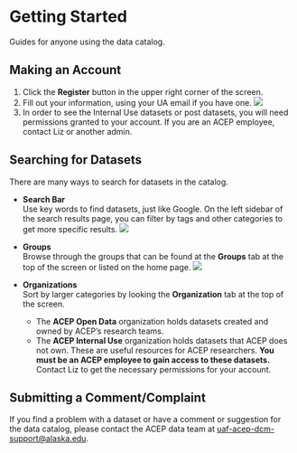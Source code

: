 # Getting Started

Guides for anyone using the data catalog.

## Making an Account {.unnumbered}
1. Click the __Register__ button in the upper right corner of the screen.
2. Fill out your information, using your UA email if you have one.
![](images/accountcreation.png)
3. In order to see the Internal Use datasets or post datasets, you will need permissions granted to your account. If you are an ACEP employee, contact Liz or another admin.

## Searching for Datasets {.unnumbered}
There are many ways to search for datasets in the catalog.

- __Search Bar__  
    Use key words to find datasets, just like Google. On the left sidebar of the search results page, you can filter by tags and other categories to get more specific results.
    ![](images/searching.png)
- __Groups__  
    Browse through the groups that can be found at the __Groups__ tab at the top of the screen or listed on the home page. 
![](images/groups.png)
- __Organizations__  
    Sort by larger categories by looking the __Organization__ tab at the top of the screen.

    - The __ACEP Open Data__ organization holds datasets created and owned by ACEP's research teams.
    - The __ACEP Internal Use__ organization holds datasets that ACEP does not own. These are useful resources for ACEP researchers. __You must be an ACEP employee to gain access to these datasets.__ Contact Liz to get the necessary permissions for your account.

## Submitting a Comment/Complaint {.unnumbered}
If you find a problem with a dataset or have a comment or suggestion for the data catalog, please contact the ACEP data team at <uaf-acep-dcm-support@alaska.edu>. 